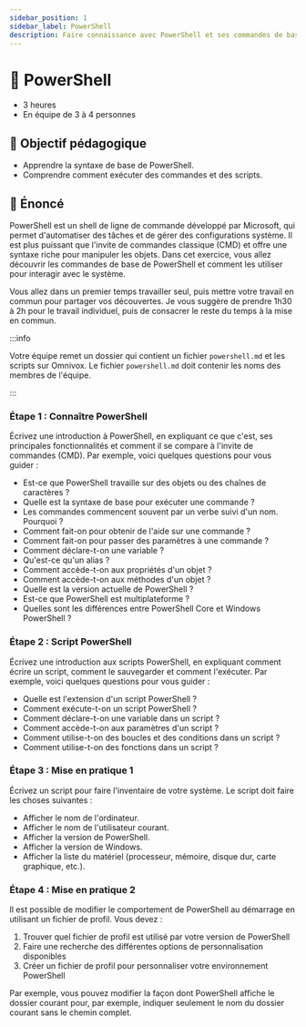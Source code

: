 ```yaml
---
sidebar_position: 1
sidebar_label: PowerShell
description: Faire connaissance avec PowerShell et ses commandes de base.
---
```



# 🐚 PowerShell

- 3 heures
- En équipe de 3 à 4 personnes

## 🎯 Objectif pédagogique

- Apprendre la syntaxe de base de PowerShell.
- Comprendre comment exécuter des commandes et des scripts.

## 📜 Énoncé

PowerShell est un shell de ligne de commande développé par Microsoft, qui
permet d'automatiser des tâches et de gérer des configurations système. Il est
plus puissant que l'invite de commandes classique (CMD) et offre une syntaxe
riche pour manipuler les objets. Dans cet exercice, vous allez découvrir les
commandes de base de PowerShell et comment les utiliser pour interagir avec le
système.

Vous allez dans un premier temps travailler seul, puis mettre votre travail en
commun pour partager vos découvertes. Je vous suggère de prendre 1h30 à 2h pour
le travail individuel, puis de consacrer le reste du temps à la mise en commun.

:::info

Votre équipe remet un dossier qui contient un fichier `powershell.md` et les
scripts sur Omnivox. Le fichier `powershell.md` doit contenir les noms des
membres de l'équipe.

:::

### Étape 1 : Connaître PowerShell

Écrivez une introduction à PowerShell, en expliquant ce que c'est, ses
principales fonctionnalités et comment il se compare à l'invite de commandes
(CMD). Par exemple, voici quelques questions pour vous guider :
- Est-ce que PowerShell travaille sur des objets ou des chaînes de caractères ?
- Quelle est la syntaxe de base pour exécuter une commande ?
- Les commandes commencent souvent par un verbe suivi d'un nom. Pourquoi ?
- Comment fait-on pour obtenir de l'aide sur une commande ?
- Comment fait-on pour passer des paramètres à une commande ?
- Comment déclare-t-on une variable ?
- Qu'est-ce qu'un alias ?
- Comment accède-t-on aux propriétés d'un objet ?
- Comment accède-t-on aux méthodes d'un objet ?
- Quelle est la version actuelle de PowerShell ?
- Est-ce que PowerShell est multiplateforme ?
- Quelles sont les différences entre PowerShell Core et Windows PowerShell ?

### Étape 2 : Script PowerShell

Écrivez une introduction aux scripts PowerShell, en expliquant comment
écrire un script, comment le sauvegarder et comment l'exécuter. Par exemple, voici
quelques questions pour vous guider :
- Quelle est l'extension d'un script PowerShell ?
- Comment exécute-t-on un script PowerShell ?
- Comment déclare-t-on une variable dans un script ?
- Comment accède-t-on aux paramètres d'un script ?
- Comment utilise-t-on des boucles et des conditions dans un script ?
- Comment utilise-t-on des fonctions dans un script ?

### Étape 3 : Mise en pratique 1

Écrivez un script pour faire l'inventaire de votre système. Le script doit
faire les choses suivantes :
- Afficher le nom de l'ordinateur.
- Afficher le nom de l'utilisateur courant.
- Afficher la version de PowerShell.
- Afficher la version de Windows.
- Afficher la liste du matériel (processeur, mémoire, disque dur, carte graphique, etc.).

### Étape 4 : Mise en pratique 2

Il est possible de modifier le comportement de PowerShell au démarrage en
utilisant un fichier de profil. Vous devez :

1. Trouver quel fichier de profil est utilisé par votre version de PowerShell
2. Faire une recherche des différentes options de personnalisation disponibles
3. Créer un fichier de profil pour personnaliser votre environnement PowerShell

Par exemple, vous pouvez modifier la façon dont PowerShell affiche le dossier
courant pour, par exemple, indiquer seulement le nom du dossier courant sans le
chemin complet.